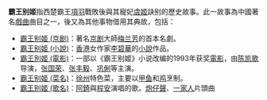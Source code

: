 {{disambig|Cat=四字作品消歧义}}

'''霸王别姬'''指西楚霸王[[項羽|項羽]]戰敗後與其寵妃[[虞姬|虞姬]]訣别的歷史故事。此一故事為中國著名[[戲曲|戲曲]]曲目之一，後又為其他事物借用其典故，包括：

* [[霸王别姬_(京剧)|霸王别姬 (京剧)]]：著名[[京剧|京剧]]大師[[梅兰芳|梅兰芳]]的首本名劇。
* [[霸王别姬_(小說)|霸王别姬 (小說)]]：[[香港|香港]]女作家[[李碧華_(作家)|李碧華]]的[[小說|小說]]作品。
* [[霸王別姬_(電影)|霸王別姬 (電影)]]：一部以《霸王别姬》小说改编的1993年获奖[[電影|電影]]，由[[陈凯歌|陈凯歌]]导演，[[张国荣|张国荣]]、[[张丰毅|张丰毅]]、[[巩俐|巩俐]]等主演。
* [[霸王别姬_(菜名)|霸王别姬 (菜名)]]：[[徐州|徐州]]特色菜，主要以[[甲鱼|甲鱼]]和[[鸡|鸡]]烹制。
* [[霸王别姬_(歌名)|霸王别姬 (歌名)]]：[[阿錡|阿錡]]與[[程安|程安]]演唱的歌。[[炮仔聲_(台灣電視劇)|炮仔聲]]、[[一家人|一家人]]片頭曲